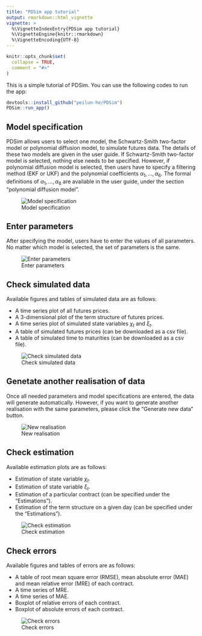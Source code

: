 ```yaml
---
title: "PDSim app tutorial"
output: rmarkdown::html_vignette
vignette: >
  %\VignetteIndexEntry{PDSim app tutorial}
  %\VignetteEngine{knitr::rmarkdown}
  %\VignetteEncoding{UTF-8}
---
```


```r
knitr::opts_chunk$set(
  collapse = TRUE,
  comment = "#>"
)
```

This is a simple tutorial of PDSim. You can use the following codes to run the app:

```r
devtools::install_github("peilun-he/PDSim")
PDSim::run_app()
```

## Model specification

PDSim allows users to select one model, the Schwartz-Smith two-factor model or polynomial diffusion model, to simulate futures data. The details of these two models are given in the user guide. If Schwartz-Smith two-factor model is selected, nothing else needs to be specified. However, if polynomial diffusion model is selected, then users have to specify a filtering method (EKF or UKF) and the polynomial coefficients $\alpha_1, \dots, \alpha_6$. The formal definitions of $\alpha_1, \dots, \alpha_6$ are available in the user guide, under the section "polynomial diffusion model".

![Model specification](model_specification.gif)

## Enter parameters

After specifying the model, users have to enter the values of all parameters. No matter which model is selected, the set of parameters is the same.

![Enter parameters](parameters.gif)

## Check simulated data

Available figures and tables of simulated data are as follows:

-   A time series plot of all futures prices.\
-   A 3-dimensional plot of the term structure of futures prices.\
-   A time series plot of simulated state variables $\chi_t$ and $\xi_t$.
-   A table of simulated futures prices (can be downloaded as a csv file).
-   A table of simulated time to maturities (can be downloaded as a csv file).

![Check simulated data](simulated_data.gif)

## Genetate another realisation of data

Once all needed parameters and model specifications are entered, the data will generate automatically. However, if you want to generate another realisation with the same parameters, please click the "Generate new data" button.

![New realisation](new_data.gif)


## Check estimation

Available estimation plots are as follows:

-   Estimation of state variable $\chi_t$.
-   Estimation of state variable $\xi_t$.
-   Estimation of a particular contract (can be specified under the "Estimations").
-   Estimation of the term structure on a given day (can be specified under the "Estimations").

![Check estimation](estimations.gif)

## Check errors

Available figures and tables of errors are as follows:

-   A table of root mean square error (RMSE), mean absolute error (MAE) and mean relative error (MRE) of each contract.
-   A time series of MRE.
-   A time series of MAE.
-   Boxplot of relative errors of each contract.
-   Boxplot of absolute errors of each contract.

![Check errors](errors.gif)


